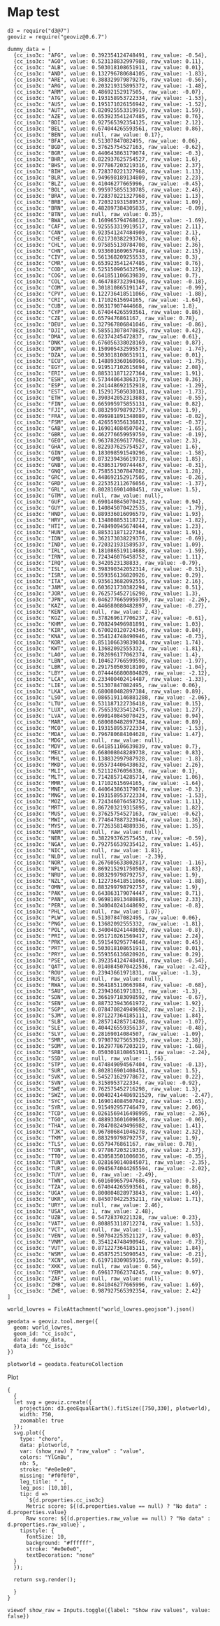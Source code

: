 
# Map test

```ojs
d3 = require("d3@7")
geoviz = require("geoviz@0.6.7")

dummy_data = [
  {cc_iso3c: "AFG", value: 0.392354124748491, raw_value: -0.54},
  {cc_iso3c: "AGO", value: 0.523138832997988, raw_value: 0.11},
  {cc_iso3c: "ALB", value: 0.503018108651911, raw_value: 0.01},
  {cc_iso3c: "AND", value: 0.132796780684105, raw_value: -1.83},
  {cc_iso3c: "ARE", value: 0.388329979879276, raw_value: -0.56},
  {cc_iso3c: "ARG", value: 0.203219315895372, raw_value: -1.48},
  {cc_iso3c: "ARM", value: 0.48692152917505, raw_value: -0.07},
  {cc_iso3c: "ATG", value: 0.193158953722334, raw_value: -1.53},
  {cc_iso3c: "AUS", value: 0.195171026156942, raw_value: -1.52},
  {cc_iso3c: "AUT", value: 0.820925553319919, raw_value: 1.59},
  {cc_iso3c: "AZE", value: 0.653923541247485, raw_value: 0.76},
  {cc_iso3c: "BDI", value: 0.927565392354125, raw_value: 2.12},
  {cc_iso3c: "BEL", value: 0.674044265593561, raw_value: 0.86},
  {cc_iso3c: "BEN", value: null, raw_value: 0.17},
  {cc_iso3c: "BFA", value: 0.51307847082495, raw_value: 0.06},
  {cc_iso3c: "BGD", value: 0.37625754527163, raw_value: -0.62},
  {cc_iso3c: "BGR", value: 0.440643863179074, raw_value: -0.3},
  {cc_iso3c: "BHR", value: 0.822937625754527, raw_value: 1.6},
  {cc_iso3c: "BHS", value: 0.977867203219316, raw_value: 2.37},
  {cc_iso3c: "BIH", value: 0.728370221327968, raw_value: 1.13},
  {cc_iso3c: "BLR", value: 0.949698189134809, raw_value: 2.23},
  {cc_iso3c: "BLZ", value: 0.41046277665996, raw_value: -0.45},
  {cc_iso3c: "BOL", value: 0.995975855130785, raw_value: 2.46},
  {cc_iso3c: "BRA", value: 0.728370221327968, raw_value: 1.13},
  {cc_iso3c: "BRB", value: 0.720321931589537, raw_value: 1.09},
  {cc_iso3c: "BRN", value: 0.482897384305835, raw_value: -0.09},
  {cc_iso3c: "BTN", value: null, raw_value: 0.35},
  {cc_iso3c: "BWA", value: 0.160965794768612, raw_value: -1.69},
  {cc_iso3c: "CAF", value: 0.925553319919517, raw_value: 2.11},
  {cc_iso3c: "CAN", value: 0.923541247484909, raw_value: 2.1},
  {cc_iso3c: "CHE", value: 0.621730382293763, raw_value: 0.6},
  {cc_iso3c: "CHL", value: 0.975855130784708, raw_value: 2.36},
  {cc_iso3c: "CHN", value: 0.933601609657948, raw_value: 2.15},
  {cc_iso3c: "CIV", value: 0.561368209255533, raw_value: 0.3},
  {cc_iso3c: "CMR", value: 0.653923541247485, raw_value: 0.76},
  {cc_iso3c: "COD", value: 0.525150905432596, raw_value: 0.12},
  {cc_iso3c: "COG", value: 0.641851106639839, raw_value: 0.7},
  {cc_iso3c: "COL", value: 0.464788732394366, raw_value: -0.18},
  {cc_iso3c: "COM", value: 0.301810865191147, raw_value: -0.99},
  {cc_iso3c: "CPV", value: 0.122736418511066, raw_value: -1.88},
  {cc_iso3c: "CRI", value: 0.17102615694165, raw_value: -1.64},
  {cc_iso3c: "CUB", value: 0.86317907444668, raw_value: 1.8},
  {cc_iso3c: "CYP", value: 0.674044265593561, raw_value: 0.86},
  {cc_iso3c: "CZE", value: 0.6579476861167, raw_value: 0.78},
  {cc_iso3c: "DEU", value: 0.327967806841046, raw_value: -0.86},
  {cc_iso3c: "DJI", value: 0.585513078470825, raw_value: 0.42},
  {cc_iso3c: "DMA", value: 0.62374245472837, raw_value: 0.61},
  {cc_iso3c: "DNK", value: 0.676056338028169, raw_value: 0.87},
  {cc_iso3c: "DOM", value: 0.150905432595573, raw_value: -1.74},
  {cc_iso3c: "DZA", value: 0.503018108651911, raw_value: 0.01},
  {cc_iso3c: "ECU", value: 0.148893360160966, raw_value: -1.75},
  {cc_iso3c: "EGY", value: 0.919517102615694, raw_value: 2.08},
  {cc_iso3c: "ERI", value: 0.885311871227364, raw_value: 1.91},
  {cc_iso3c: "ESH", value: 0.573440643863179, raw_value: 0.36},
  {cc_iso3c: "ESP", value: 0.241448692152918, raw_value: -1.29},
  {cc_iso3c: "EST", value: 0.152917505030181, raw_value: -1.73},
  {cc_iso3c: "ETH", value: 0.390342052313883, raw_value: -0.55},
  {cc_iso3c: "FIN", value: 0.665995975855131, raw_value: 0.82},
  {cc_iso3c: "FJI", value: 0.883299798792757, raw_value: 1.9},
  {cc_iso3c: "FRA", value: 0.496981891348089, raw_value: -0.02},
  {cc_iso3c: "FSM", value: 0.426559356136821, raw_value: -0.37},
  {cc_iso3c: "GAB", value: 0.169014084507042, raw_value: -1.65},
  {cc_iso3c: "GBR", value: 0.462776659959759, raw_value: -0.19},
  {cc_iso3c: "GEO", value: 0.963782696177062, raw_value: 2.3},
  {cc_iso3c: "GHA", value: 0.822937625754527, raw_value: 1.6},
  {cc_iso3c: "GIN", value: 0.183098591549296, raw_value: -1.58},
  {cc_iso3c: "GMB", value: 0.873239436619718, raw_value: 1.85},
  {cc_iso3c: "GNB", value: 0.438631790744467, raw_value: -0.31},
  {cc_iso3c: "GNQ", value: 0.758551307847082, raw_value: 1.28},
  {cc_iso3c: "GRC", value: 0.448692152917505, raw_value: -0.26},
  {cc_iso3c: "GRD", value: 0.225352112676056, raw_value: -1.37},
  {cc_iso3c: "GRL", value: 0.802816901408451, raw_value: 1.5},
  {cc_iso3c: "GTM", value: null, raw_value: null},
  {cc_iso3c: "GUF", value: 0.690140845070423, raw_value: 0.94},
  {cc_iso3c: "GUY", value: 0.140845070422535, raw_value: -1.79},
  {cc_iso3c: "HND", value: 0.889336016096579, raw_value: 1.93},
  {cc_iso3c: "HRV", value: 0.134808853118712, raw_value: -1.82},
  {cc_iso3c: "HTI", value: 0.748490945674044, raw_value: 1.23},
  {cc_iso3c: "HUN", value: 0.885311871227364, raw_value: 1.91},
  {cc_iso3c: "IDN", value: 0.362173038229376, raw_value: -0.69},
  {cc_iso3c: "IND", value: 0.720321931589537, raw_value: 1.09},
  {cc_iso3c: "IRL", value: 0.181086519114688, raw_value: -1.59},
  {cc_iso3c: "IRN", value: 0.724346076458752, raw_value: 1.11},
  {cc_iso3c: "IRQ", value: 0.3420523138833, raw_value: -0.79},
  {cc_iso3c: "ISL", value: 0.398390342052314, raw_value: -0.51},
  {cc_iso3c: "ISR", value: 0.559356136820926, raw_value: 0.29},
  {cc_iso3c: "ITA", value: 0.935613682092555, raw_value: 2.16},
  {cc_iso3c: "JAM", value: 0.603621730382294, raw_value: 0.51},
  {cc_iso3c: "JOR", value: 0.762575452716298, raw_value: 1.3},
  {cc_iso3c: "JPN", value: 0.0462776659959759, raw_value: -2.26},
  {cc_iso3c: "KAZ", value: 0.446680080482897, raw_value: -0.27},
  {cc_iso3c: "KEN", value: null, raw_value: 2.43},
  {cc_iso3c: "KGZ", value: 0.378269617706237, raw_value: -0.61},
  {cc_iso3c: "KHM", value: 0.708249496981891, raw_value: 1.03},
  {cc_iso3c: "KIR", value: 0.670020120724346, raw_value: 0.84},
  {cc_iso3c: "KNA", value: 0.354124748490946, raw_value: -0.73},
  {cc_iso3c: "KOR", value: 0.851106639839034, raw_value: 1.74},
  {cc_iso3c: "KWT", value: 0.13682092555332, raw_value: -1.81},
  {cc_iso3c: "LAO", value: 0.782696177062374, raw_value: 1.4},
  {cc_iso3c: "LBN", value: 0.104627766599598, raw_value: -1.97},
  {cc_iso3c: "LBR", value: 0.291750503018109, raw_value: -1.04},
  {cc_iso3c: "LBY", value: 0.0744466800804829, raw_value: -2.12},
  {cc_iso3c: "LCA", value: 0.233400402414487, raw_value: -1.33},
  {cc_iso3c: "LIE", value: 0.51307847082495, raw_value: 0.06},
  {cc_iso3c: "LKA", value: 0.680080482897384, raw_value: 0.89},
  {cc_iso3c: "LSO", value: 0.0865191146881288, raw_value: -2.06},
  {cc_iso3c: "LTU", value: 0.531187122736418, raw_value: 0.15},
  {cc_iso3c: "LUX", value: 0.756539235412475, raw_value: 1.27},
  {cc_iso3c: "LVA", value: 0.690140845070423, raw_value: 0.94},
  {cc_iso3c: "MAR", value: 0.680080482897384, raw_value: 0.89},
  {cc_iso3c: "MCO", value: 0.193158953722334, raw_value: -1.53},
  {cc_iso3c: "MDA", value: 0.796780684104628, raw_value: 1.47},
  {cc_iso3c: "MDG", value: null, raw_value: null},
  {cc_iso3c: "MDV", value: 0.641851106639839, raw_value: 0.7},
  {cc_iso3c: "MEX", value: 0.668008048289738, raw_value: 0.83},
  {cc_iso3c: "MHL", value: 0.138832997987928, raw_value: -1.8},
  {cc_iso3c: "MKD", value: 0.955734406438632, raw_value: 2.26},
  {cc_iso3c: "MLI", value: 0.52112676056338, raw_value: 0.1},
  {cc_iso3c: "MLT", value: 0.714285714285714, raw_value: 1.06},
  {cc_iso3c: "MMR", value: 0.17102615694165, raw_value: -1.64},
  {cc_iso3c: "MNE", value: 0.440643863179074, raw_value: -0.3},
  {cc_iso3c: "MNG", value: 0.193158953722334, raw_value: -1.53},
  {cc_iso3c: "MOZ", value: 0.724346076458752, raw_value: 1.11},
  {cc_iso3c: "MRT", value: 0.867203219315895, raw_value: 1.82},
  {cc_iso3c: "MUS", value: 0.37625754527163, raw_value: -0.62},
  {cc_iso3c: "MWI", value: 0.774647887323944, raw_value: 1.36},
  {cc_iso3c: "MYS", value: 0.772635814889336, raw_value: 1.35},
  {cc_iso3c: "NAM", value: null, raw_value: null},
  {cc_iso3c: "NER", value: 0.382293762575453, raw_value: -0.59},
  {cc_iso3c: "NGA", value: 0.792756539235412, raw_value: 1.45},
  {cc_iso3c: "NIC", value: null, raw_value: 1.81},
  {cc_iso3c: "NLD", value: null, raw_value: -2.39},
  {cc_iso3c: "NOR", value: 0.267605633802817, raw_value: -1.16},
  {cc_iso3c: "NPL", value: 0.869215291750503, raw_value: 1.83},
  {cc_iso3c: "NRU", value: 0.883299798792757, raw_value: 1.9},
  {cc_iso3c: "NZL", value: 0.122736418511066, raw_value: -1.88},
  {cc_iso3c: "OMN", value: 0.883299798792757, raw_value: 1.9},
  {cc_iso3c: "PAK", value: 0.643863179074447, raw_value: 0.71},
  {cc_iso3c: "PAN", value: 0.969818913480885, raw_value: 2.33},
  {cc_iso3c: "PER", value: 0.340040241448692, raw_value: -0.8},
  {cc_iso3c: "PHL", value: null, raw_value: 1.07},
  {cc_iso3c: "PLW", value: 0.51307847082495, raw_value: 0.06},
  {cc_iso3c: "PNG", value: 0.13682092555332, raw_value: -1.81},
  {cc_iso3c: "POL", value: 0.340040241448692, raw_value: -0.8},
  {cc_iso3c: "PRI", value: 0.951710261569417, raw_value: 2.24},
  {cc_iso3c: "PRK", value: 0.591549295774648, raw_value: 0.45},
  {cc_iso3c: "PRT", value: 0.503018108651911, raw_value: 0.01},
  {cc_iso3c: "PRY", value: 0.559356136820926, raw_value: 0.29},
  {cc_iso3c: "PSE", value: 0.392354124748491, raw_value: -0.54},
  {cc_iso3c: "QAT", value: 0.0140845070422536, raw_value: -2.42},
  {cc_iso3c: "ROU", value: 0.23943661971831, raw_value: -1.3},
  {cc_iso3c: "RUS", value: null, raw_value: null},
  {cc_iso3c: "RWA", value: 0.364185110663984, raw_value: -0.68},
  {cc_iso3c: "SAU", value: 0.23943661971831, raw_value: -1.3},
  {cc_iso3c: "SDN", value: 0.366197183098592, raw_value: -0.67},
  {cc_iso3c: "SEN", value: 0.887323943661972, raw_value: 1.92},
  {cc_iso3c: "SGP", value: 0.0784708249496982, raw_value: -2.1},
  {cc_iso3c: "SJM", value: 0.871227364185111, raw_value: 1.84},
  {cc_iso3c: "SLB", value: 0.285714285714286, raw_value: -1.07},
  {cc_iso3c: "SLE", value: 0.404426559356137, raw_value: -0.48},
  {cc_iso3c: "SLV", value: 0.28169014084507, raw_value: -1.09},
  {cc_iso3c: "SMR", value: 0.979879275653923, raw_value: 2.38},
  {cc_iso3c: "SOM", value: 0.162977867203219, raw_value: -1.68},
  {cc_iso3c: "SRB", value: 0.0503018108651911, raw_value: -2.24},
  {cc_iso3c: "SSD", value: null, raw_value: -1.56},
  {cc_iso3c: "STP", value: 0.474849094567404, raw_value: -0.13},
  {cc_iso3c: "SUR", value: 0.802816901408451, raw_value: 1.5},
  {cc_iso3c: "SVK", value: 0.545271629778672, raw_value: 0.22},
  {cc_iso3c: "SVN", value: 0.3158953722334, raw_value: -0.92},
  {cc_iso3c: "SWE", value: 0.762575452716298, raw_value: 1.3},
  {cc_iso3c: "SWZ", value: 0.00402414486921529, raw_value: -2.47},
  {cc_iso3c: "SYC", value: 0.169014084507042, raw_value: -1.65},
  {cc_iso3c: "SYR", value: 0.915492957746479, raw_value: 2.06},
  {cc_iso3c: "TCD", value: 0.0261569416498995, raw_value: -2.36},
  {cc_iso3c: "TGO", value: 0.488933601609658, raw_value: -0.06},
  {cc_iso3c: "THA", value: 0.784708249496982, raw_value: 1.41},
  {cc_iso3c: "TJK", value: 0.967806841046278, raw_value: 2.32},
  {cc_iso3c: "TKM", value: 0.883299798792757, raw_value: 1.9},
  {cc_iso3c: "TLS", value: 0.6579476861167, raw_value: 0.78},
  {cc_iso3c: "TON", value: 0.977867203219316, raw_value: 2.37},
  {cc_iso3c: "TTO", value: 0.430583501006036, raw_value: -0.35},
  {cc_iso3c: "TUN", value: 0.0281690140845071, raw_value: -2.35},
  {cc_iso3c: "TUR", value: 0.0945674044265594, raw_value: -2.02},
  {cc_iso3c: "TUV", value: 0, raw_value: -2.49},
  {cc_iso3c: "TWN", value: 0.601609657947686, raw_value: 0.5},
  {cc_iso3c: "TZA", value: 0.674044265593561, raw_value: 0.86},
  {cc_iso3c: "UGA", value: 0.800804828973843, raw_value: 1.49},
  {cc_iso3c: "UKR", value: 0.845070422535211, raw_value: 1.71},
  {cc_iso3c: "URY", value: null, raw_value: 2.46},
  {cc_iso3c: "USA", value: 1, raw_value: 2.48},
  {cc_iso3c: "UZB", value: 0.54728370221328, raw_value: 0.23},
  {cc_iso3c: "VAT", value: 0.808853118712274, raw_value: 1.53},
  {cc_iso3c: "VCT", value: null, raw_value: -1.55},
  {cc_iso3c: "VEN", value: 0.507042253521127, raw_value: 0.03},
  {cc_iso3c: "VNM", value: 0.354124748490946, raw_value: -0.73},
  {cc_iso3c: "VUT", value: 0.871227364185111, raw_value: 1.84},
  {cc_iso3c: "WSM", value: 0.458752515090543, raw_value: -0.21},
  {cc_iso3c: "XCN", value: 0.619718309859155, raw_value: 0.59},
  {cc_iso3c: "XKK", value: null, raw_value: 0.56},
  {cc_iso3c: "YEM", value: 0.696177062374245, raw_value: 0.97},
  {cc_iso3c: "ZAF", value: null, raw_value: null},
  {cc_iso3c: "ZMB", value: 0.841046277665996, raw_value: 1.69},
  {cc_iso3c: "ZWE", value: 0.987927565392354, raw_value: 2.42}
]

world_lowres = FileAttachment("world_lowres.geojson").json()

geodata = geoviz.tool.merge({
  geom: world_lowres,
  geom_id: "cc_iso3c",
  data: dummy_data,
  data_id: "cc_iso3c"
})

plotworld = geodata.featureCollection

```

Plot

```ojs

{
  {
  let svg = geoviz.create({
    projection: d3.geoEqualEarth().fitSize([750,330], plotworld),
    width: 750,
    zoomable: true
  });
  svg.plot({
    type: "choro",
    data: plotworld,
    var: (show_raw) ? "raw_value" : "value",
    colors: "YlGnBu",
    nb: 5,
    stroke: "#e0e0e0",
    missing: "#f0f0f0",
    leg_title: " ",
    leg_pos: [10,10],
    tip: d => 
      `${d.properties.cc_iso3c}
      Metric score: ${(d.properties.value == null) ? "No data" : d.properties.value}
      Raw score: ${(d.properties.raw_value == null) ? "No data" : d.properties.raw_value}`,
    tipstyle: {
      fontSize: 10,
      background: "#ffffff",
      stroke: "#e0e0e0",
      textDecoration: "none"
  }
  });
  
  return svg.render();
    
  }
}

```

```ojs
viewof show_raw = Inputs.toggle({label: "Show raw values", value: false})
```
